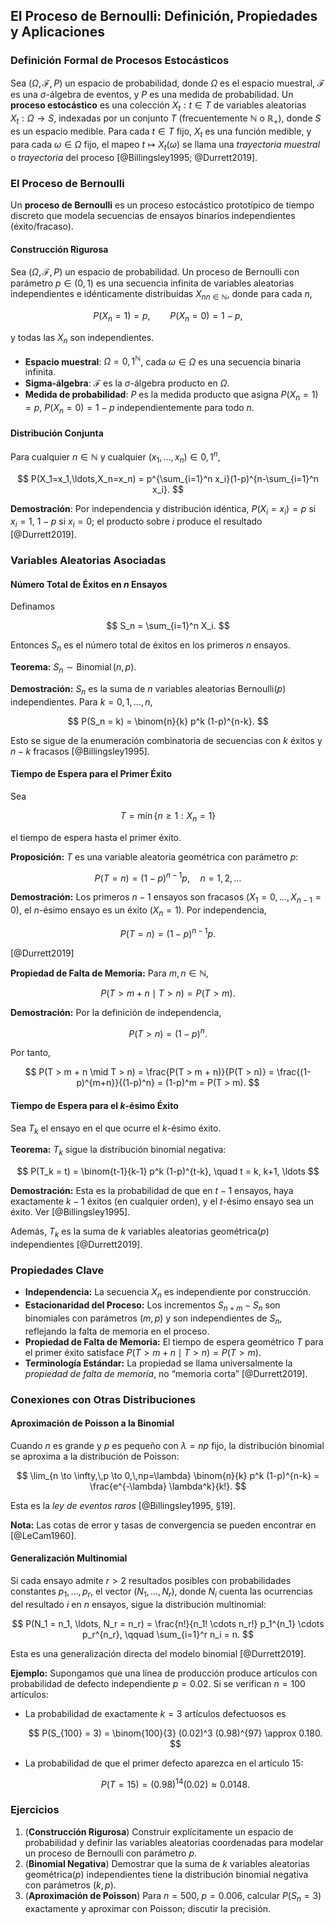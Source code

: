 ## El Proceso de Bernoulli: Definición, Propiedades y Aplicaciones

### Definición Formal de Procesos Estocásticos

Sea $(\Omega, \mathcal{F}, P)$ un espacio de probabilidad, donde $\Omega$ es el espacio muestral, $\mathcal{F}$ es una $\sigma$-álgebra de eventos, y $P$ es una medida de probabilidad. Un **proceso estocástico** es una colección ${X_t : t \in T}$ de variables aleatorias $X_t: \Omega \to S$, indexadas por un conjunto $T$ (frecuentemente $\mathbb{N}$ o $\mathbb{R}_+$), donde $S$ es un espacio medible. Para cada $t \in T$ fijo, $X_t$ es una función medible, y para cada $\omega \in \Omega$ fijo, el mapeo $t \mapsto X_t(\omega)$ se llama una *trayectoria muestral* o *trayectoria* del proceso [@Billingsley1995; @Durrett2019].

### El Proceso de Bernoulli

Un **proceso de Bernoulli** es un proceso estocástico prototípico de tiempo discreto que modela secuencias de ensayos binarios independientes (éxito/fracaso).

#### Construcción Rigurosa

Sea $(\Omega, \mathcal{F}, P)$ un espacio de probabilidad. Un proceso de Bernoulli con parámetro $p \in (0,1)$ es una secuencia infinita de variables aleatorias independientes e idénticamente distribuidas ${X_n}_{n \in \mathbb{N}}$, donde para cada $n$,

$$
P(X_n = 1) = p, \qquad P(X_n = 0) = 1-p,
$$

y todas las $X_n$ son independientes.

* **Espacio muestral**: $\Omega = {0,1}^{\mathbb{N}}$, cada $\omega \in \Omega$ es una secuencia binaria infinita.
* **Sigma-álgebra**: $\mathcal{F}$ es la $\sigma$-álgebra producto en $\Omega$.
* **Medida de probabilidad**: $P$ es la medida producto que asigna $P(X_n=1)=p$, $P(X_n=0)=1-p$ independientemente para todo $n$.

#### Distribución Conjunta

Para cualquier $n\in\mathbb{N}$ y cualquier $(x_1,\ldots,x_n)\in{0,1}^n$,

$$
P(X_1=x_1,\ldots,X_n=x_n) = p^{\sum_{i=1}^n x_i}(1-p)^{n-\sum_{i=1}^n x_i}.
$$

**Demostración**: Por independencia y distribución idéntica, $P(X_i = x_i) = p$ si $x_i=1$, $1-p$ si $x_i=0$; el producto sobre $i$ produce el resultado [@Durrett2019].

### Variables Aleatorias Asociadas

#### Número Total de Éxitos en $n$ Ensayos

Definamos

$$
S_n = \sum_{i=1}^n X_i.
$$

Entonces $S_n$ es el número total de éxitos en los primeros $n$ ensayos.

**Teorema:** $S_n \sim \operatorname{Binomial}(n,p)$.

**Demostración:** $S_n$ es la suma de $n$ variables aleatorias Bernoulli$(p)$ independientes. Para $k=0,1,\ldots,n$,

$$
P(S_n = k) = \binom{n}{k} p^k (1-p)^{n-k}.
$$

Esto se sigue de la enumeración combinatoria de secuencias con $k$ éxitos y $n-k$ fracasos [@Billingsley1995].

#### Tiempo de Espera para el Primer Éxito

Sea

$$
T = \min \{ n \geq 1 : X_n = 1 \}
$$

el tiempo de espera hasta el primer éxito.

**Proposición:** $T$ es una variable aleatoria geométrica con parámetro $p$:

$$
P(T = n) = (1-p)^{n-1}p, \quad n=1,2,\ldots
$$

**Demostración:** Los primeros $n-1$ ensayos son fracasos ($X_1=0,\ldots,X_{n-1}=0$), el $n$-ésimo ensayo es un éxito ($X_n=1$). Por independencia,

$$
P(T = n) = (1-p)^{n-1}p.
$$

[@Durrett2019]

**Propiedad de Falta de Memoria:** Para $m, n \in \mathbb{N}$,

$$
P(T > m + n \mid T > n) = P(T > m).
$$

**Demostración:** Por la definición de independencia,

$$
P(T > n) = (1-p)^n.
$$

Por tanto,

$$
P(T > m + n \mid T > n) = \frac{P(T > m + n)}{P(T > n)} = \frac{(1-p)^{m+n}}{(1-p)^n} = (1-p)^m = P(T > m).
$$

#### Tiempo de Espera para el $k$-ésimo Éxito

Sea $T_k$ el ensayo en el que ocurre el $k$-ésimo éxito.

**Teorema:** $T_k$ sigue la distribución binomial negativa:

$$
P(T_k = t) = \binom{t-1}{k-1} p^k (1-p)^{t-k}, \quad t = k, k+1, \ldots
$$

**Demostración:** Esta es la probabilidad de que en $t-1$ ensayos, haya exactamente $k-1$ éxitos (en cualquier orden), y el $t$-ésimo ensayo sea un éxito. Ver [@Billingsley1995].

Además, $T_k$ es la suma de $k$ variables aleatorias geométrica$(p)$ independientes [@Durrett2019].

### Propiedades Clave

* **Independencia:** La secuencia ${X_n}$ es independiente por construcción.
* **Estacionaridad del Proceso:** Los incrementos $S_{n+m} - S_n$ son binomiales con parámetros $(m,p)$ y son independientes de $S_n$, reflejando la falta de memoria en el proceso.
* **Propiedad de Falta de Memoria:** El tiempo de espera geométrico $T$ para el primer éxito satisface $P(T > m + n \mid T > n) = P(T > m)$.
* **Terminología Estándar:** La propiedad se llama universalmente la *propiedad de falta de memoria*, no "memoria corta" [@Durrett2019].

### Conexiones con Otras Distribuciones

#### Aproximación de Poisson a la Binomial

Cuando $n$ es grande y $p$ es pequeño con $\lambda = np$ fijo, la distribución binomial se aproxima a la distribución de Poisson:

$$
\lim_{n \to \infty,\,p \to 0,\,np=\lambda} \binom{n}{k} p^k (1-p)^{n-k} = \frac{e^{-\lambda} \lambda^k}{k!}.
$$

Esta es la *ley de eventos raros* [@Billingsley1995, §19].

**Nota:** Las cotas de error y tasas de convergencia se pueden encontrar en [@LeCam1960].

#### Generalización Multinomial

Si cada ensayo admite $r>2$ resultados posibles con probabilidades constantes $p_1, \ldots, p_r$, el vector $(N_1,\ldots,N_r)$, donde $N_i$ cuenta las ocurrencias del resultado $i$ en $n$ ensayos, sigue la distribución multinomial:

$$
P(N_1 = n_1, \ldots, N_r = n_r) = \frac{n!}{n_1! \cdots n_r!} p_1^{n_1} \cdots p_r^{n_r}, \qquad \sum_{i=1}^r n_i = n.
$$

Esta es una generalización directa del modelo binomial [@Durrett2019].

**Ejemplo:** Supongamos que una línea de producción produce artículos con probabilidad de defecto independiente $p=0.02$. Si se verifican $n=100$ artículos:

* La probabilidad de exactamente $k=3$ artículos defectuosos es

  $$
  P(S_{100} = 3) = \binom{100}{3} (0.02)^3 (0.98)^{97} \approx 0.180.
  $$
* La probabilidad de que el primer defecto aparezca en el artículo 15:

  $$
  P(T = 15) = (0.98)^{14} (0.02) \approx 0.0148.
  $$

### Ejercicios

1. (**Construcción Rigurosa**) Construir explícitamente un espacio de probabilidad y definir las variables aleatorias coordenadas para modelar un proceso de Bernoulli con parámetro $p$.
2. (**Binomial Negativa**) Demostrar que la suma de $k$ variables aleatorias geométrica$(p)$ independientes tiene la distribución binomial negativa con parámetros $(k, p)$.
3. (**Aproximación de Poisson**) Para $n=500$, $p=0.006$, calcular $P(S_{n}=3)$ exactamente y aproximar con Poisson; discutir la precisión.